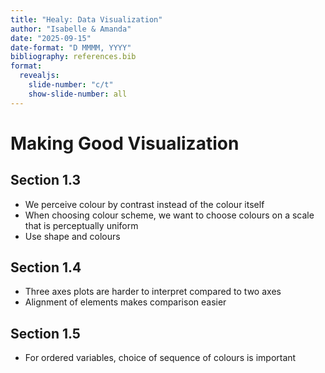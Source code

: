 ```yaml
---
title: "Healy: Data Visualization"
author: "Isabelle & Amanda"
date: "2025-09-15"
date-format: "D MMMM, YYYY"
bibliography: references.bib
format:
  revealjs:
    slide-number: "c/t"
    show-slide-number: all
---
```


# Making Good Visualization
## Section 1.3
- We perceive colour by contrast instead of the colour itself
- When choosing colour scheme, we want to choose colours on a scale that is perceptually uniform
- Use shape and colours 

## Section 1.4
- Three axes plots are harder to interpret compared to two axes
- Alignment of elements makes comparison easier

## Section 1.5
- For ordered variables, choice of sequence of colours is important

